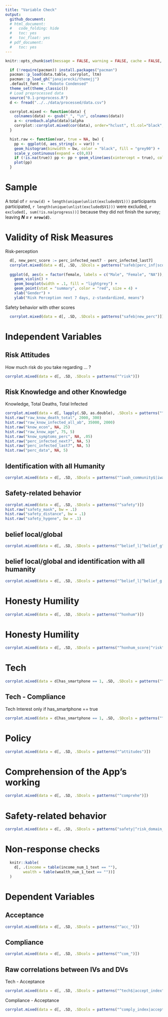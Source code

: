 ```yaml
---
title: "Variable Check"
output:
  github_document:
  # html_document:
  #   code_folding: hide
  #   toc: yes
  #   toc_float: yes
  # pdf_document:
  #   toc: yes
---
```


```r
knitr::opts_chunk$set(message = FALSE, warning = FALSE, cache = FALSE, out.width = "50%")
```

```r
  if (!require(pacman)) install.packages("pacman")
  pacman::p_load(data.table, corrplot, ltm)
  pacman::p_load_gh("janajarecki/themejj")
  .default_font <- "Roboto Condensed"
  theme_set(theme_classic())
  # Load preprocessed data
  source("0.1-preprocess.R")
  d <- fread("../../data/processed/data.csv")

  corrplot.mixed <- function(data) {
    colnames(data) <- gsub("_", "\n", colnames(data))
    a <- cronbach.alpha(data)$alpha 
    corrplot::corrplot.mixed(cor(data), order="hclust", tl.col="black", title= paste("Cronbach's alpha = ", round(a, 2)), mar=c(0,0,1,0))
  }

  hist.raw <- function(var, true = NA, bw) {
    pp <- ggplot(d, aes_string(x = var)) +
    geom_histogram(binwidth = bw, color = "black", fill = "grey90") +
    scale_y_continuous(expand = c(0,0))
    if (!is.na(true)) pp <- pp + geom_vline(aes(xintercept = true), color = "red", size = 2)
    plot(pp)
  }
```

# Sample
A total of `r nrow(d) + length(unique(unlist(excluded$V1)))` participants participated, `r length(unique(unlist(excluded$V1)))` were excluded, `r excluded[, sum(!is.na(progress))]` because they did not finish the survey; leaving **_N =_ `r nrow(d)`**.

# Validity of Risk Measures
Risk-perception
```r
  d[, new_perc_score := perc_infected_next7 - perc_infected_last7]
  corrplot.mixed(data = d[, .SD, .SDcols = patterns("safeb|perc_inf|score|svo_score|perc_health|index")])
  
  ggplot(d, aes(x = factor(female, labels = c("Male", "Female", "NA")), y = perc_score)) +
    geom_violin() +
    geom_boxplot(width = .1, fill = "lightgrey") +
    geom_point(stat = "summary", color = "red", size = 4) +
    xlab("Gender") +
    ylab("Risk Perception next 7 days, z-standardized, means")
```

Safety behavior with other scores
```r
  corrplot.mixed(data = d[, .SD, .SDcols = patterns("safeb|new_perc")])
```



# Independent Variables
## Risk Attitudes
 How much risk do you take regarding ... ?
```r
corrplot.mixed(data = d[, .SD, .SDcols = patterns("^risk")])
```

## Risk Knowledge and other Knowledge
 Knowledge, Total Deaths, Total Infected
```r
corrplot.mixed(data = d[, lapply(.SD, as.double), .SDcols = patterns("^know")][, -c("know_symptoms", "know_symptoms_perc")])
hist.raw("raw_know_death_total", 2000, 300)
hist.raw("raw_know_infected_all_ab", 35000, 2000)
hist.raw("know_econ", NA, 25)
hist.raw("raw_know_age", 75, 5)
hist.raw("know_symptoms_perc", NA, .05)
hist.raw("perc_infected_next7", NA, 5)
hist.raw("perc_infected_last7", NA, 5)
hist.raw("perc_data", NA, 5)
```

## Identification with all Humanity
```r
corrplot.mixed(data = d[, .SD, .SDcols = patterns("^iwah_community$|iwah_swiss$|iwah_world$")])
```

## Safety-related behavior
```r
corrplot.mixed(data = d[, .SD, .SDcols = patterns("^safety")])
hist.raw("safety_mask", bw = .1)
hist.raw("safety_distance", bw = .1)
hist.raw("safety_hygene", bw = .1)

```

## belief local/global
```r
corrplot.mixed(data = d[, .SD, .SDcols = patterns("^belief_l|^belief_g")])
```

## belief local/global and identification with all humanity
```r
corrplot.mixed(data = d[, .SD, .SDcols = patterns("^belief_l|^belief_g|iwah_s|iwah_w")])
```

# Honesty Humility
```r
corrplot.mixed(data = d[, .SD, .SDcols = patterns("^honhum")])
```

# Honesty Humility
```r
corrplot.mixed(data = d[, .SD, .SDcols = patterns("^honhum_score|^risk")])
```


# Tech
```r
corrplot.mixed(data = d[has_smartphone == 1, .SD, .SDcols = patterns("^tech")][, -"tech_score"])
```

## Tech - Compliance
 Tech Interest only if has_smartphone == true
```r
corrplot.mixed(data = d[has_smartphone == 1, .SD, .SDcols = patterns("^tech")][, -"tech"])
```

# Policy
```r
corrplot.mixed(data = d[, .SD, .SDcols = patterns("^attitudes")])
```

# Comprehension of the App's working
```r
corrplot.mixed(data = d[, .SD, .SDcols = patterns("^comprehe")])
```

# Safety-related behavior
```r
corrplot.mixed(data = d[, .SD, .SDcols = patterns("safety|^risk_domain_health")])
```


# Non-response checks
```r
  knitr::kable(
    d[, .(income = table(income_num_1_text == ""),
        wealth = table(wealth_num_1_text == ""))]
  )
```



# Dependent Variables
## Acceptance
```r
corrplot.mixed(data = d[, .SD, .SDcols = patterns("^acc_")])
```

## Compliance
```r
corrplot.mixed(data = d[, .SD, .SDcols = patterns("^com_")])
```


## Raw correlations between IVs and DVs
 Tech - Acceptance
```r
corrplot.mixed(data = d[, .SD, .SDcols = patterns("^tech$|accept_index")])
```

  Compliance - Acceptance
```r
corrplot.mixed(data = d[, .SD, .SDcols = patterns("^comply_index|accept_index")])
```